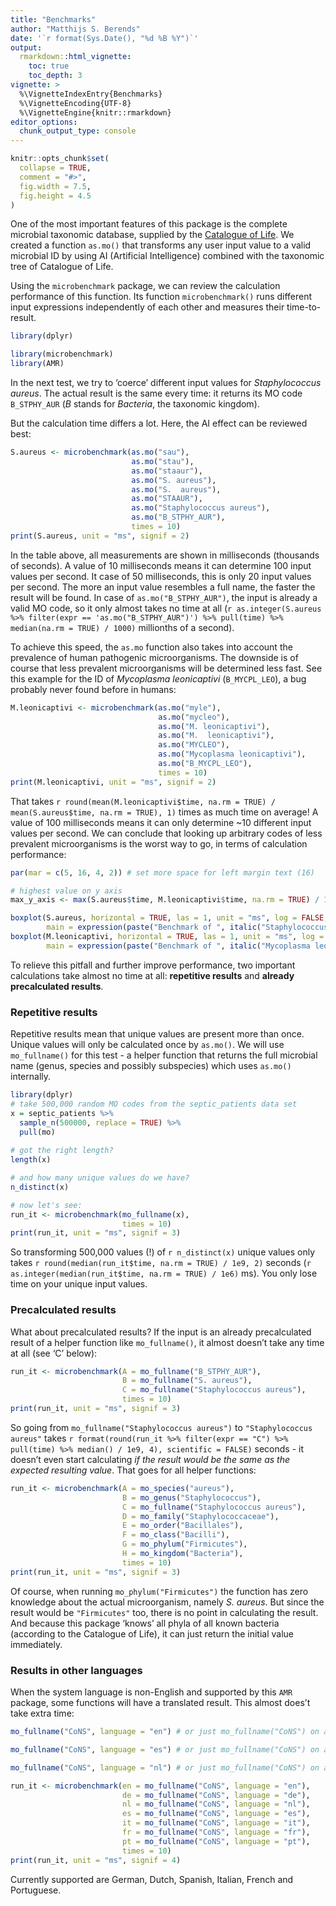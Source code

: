 ```yaml
---
title: "Benchmarks"
author: "Matthijs S. Berends"
date: '`r format(Sys.Date(), "%d %B %Y")`'
output: 
  rmarkdown::html_vignette:
    toc: true
    toc_depth: 3
vignette: >
  %\VignetteIndexEntry{Benchmarks}
  %\VignetteEncoding{UTF-8}
  %\VignetteEngine{knitr::rmarkdown}
editor_options: 
  chunk_output_type: console
---
```


```r
knitr::opts_chunk$set(
  collapse = TRUE,
  comment = "#>",
  fig.width = 7.5,
  fig.height = 4.5
)
```

One of the most important features of this package is the complete microbial taxonomic database, supplied by the [Catalogue of Life](http://catalogueoflife.org). We created a function `as.mo()` that transforms any user input value to a valid microbial ID by using AI (Artificial Intelligence) combined with the taxonomic tree of Catalogue of Life.

Using the `microbenchmark` package, we can review the calculation performance of this function. Its function `microbenchmark()` runs different input expressions independently of each other and measures their time-to-result.

```r
library(dplyr)
```

```r
library(microbenchmark)
library(AMR)
```

In the next test, we try to 'coerce' different input values for *Staphylococcus aureus*. The actual result is the same every time: it returns its MO code `B_STPHY_AUR` (*B* stands for *Bacteria*, the taxonomic kingdom). 

But the calculation time differs a lot. Here, the AI effect can be reviewed best:

```r
S.aureus <- microbenchmark(as.mo("sau"),
                           as.mo("stau"),
                           as.mo("staaur"),
                           as.mo("S. aureus"),
                           as.mo("S.  aureus"),
                           as.mo("STAAUR"),
                           as.mo("Staphylococcus aureus"),
                           as.mo("B_STPHY_AUR"),
                           times = 10)
print(S.aureus, unit = "ms", signif = 2)
```

In the table above, all measurements are shown in milliseconds (thousands of seconds). A value of 10 milliseconds means it can determine 100 input values per second. It case of 50 milliseconds, this is only 20 input values per second. The more an input value resembles a full name, the faster the result will be found. In case of `as.mo("B_STPHY_AUR")`, the input is already a valid MO code, so it only almost takes no time at all (`r as.integer(S.aureus %>% filter(expr == 'as.mo("B_STPHY_AUR")') %>% pull(time) %>% median(na.rm = TRUE) / 1000)` millionths of a second).

To achieve this speed, the `as.mo` function also takes into account the prevalence of human pathogenic microorganisms. The downside is of course that less prevalent microorganisms will be determined less fast. See this example for the ID of *Mycoplasma leonicaptivi* (`B_MYCPL_LEO`), a bug probably never found before in humans:

```r
M.leonicaptivi <- microbenchmark(as.mo("myle"),
                                 as.mo("mycleo"),
                                 as.mo("M. leonicaptivi"),
                                 as.mo("M.  leonicaptivi"),
                                 as.mo("MYCLEO"),
                                 as.mo("Mycoplasma leonicaptivi"),
                                 as.mo("B_MYCPL_LEO"),
                                 times = 10)
print(M.leonicaptivi, unit = "ms", signif = 2)
```

That takes `r round(mean(M.leonicaptivi$time, na.rm = TRUE) / mean(S.aureus$time, na.rm = TRUE), 1)` times as much time on average! A value of 100 milliseconds means it can only determine ~10 different input values per second. We can conclude that looking up arbitrary codes of less prevalent microorganisms is the worst way to go, in terms of calculation performance:

```r
par(mar = c(5, 16, 4, 2)) # set more space for left margin text (16)

# highest value on y axis
max_y_axis <- max(S.aureus$time, M.leonicaptivi$time, na.rm = TRUE) / 1e6

boxplot(S.aureus, horizontal = TRUE, las = 1, unit = "ms", log = FALSE, xlab = "", ylim = c(0, max_y_axis),
        main = expression(paste("Benchmark of ", italic("Staphylococcus aureus"))))
boxplot(M.leonicaptivi, horizontal = TRUE, las = 1, unit = "ms", log = FALSE, xlab = "", ylim = c(0, max_y_axis),
        main = expression(paste("Benchmark of ", italic("Mycoplasma leonicaptivi"))))
```

To relieve this pitfall and further improve performance, two important calculations take almost no time at all: **repetitive results** and **already precalculated results**.

### Repetitive results

Repetitive results mean that unique values are present more than once. Unique values will only be calculated once by `as.mo()`. We will use `mo_fullname()` for this test - a helper function that returns the full microbial name (genus, species and possibly subspecies) which uses `as.mo()` internally.

```r
library(dplyr)
# take 500,000 random MO codes from the septic_patients data set
x = septic_patients %>%
  sample_n(500000, replace = TRUE) %>%
  pull(mo)
  
# got the right length?
length(x)

# and how many unique values do we have?
n_distinct(x)

# now let's see:
run_it <- microbenchmark(mo_fullname(x),
                         times = 10)
print(run_it, unit = "ms", signif = 3)
```

So transforming 500,000 values (!) of `r n_distinct(x)` unique values only takes `r round(median(run_it$time, na.rm = TRUE) / 1e9, 2)` seconds (`r as.integer(median(run_it$time, na.rm = TRUE) / 1e6)` ms). You only lose time on your unique input values.

### Precalculated results

What about precalculated results? If the input is an already precalculated result of a helper function like `mo_fullname()`, it almost doesn't take any time at all (see 'C' below):

```r
run_it <- microbenchmark(A = mo_fullname("B_STPHY_AUR"),
                         B = mo_fullname("S. aureus"),
                         C = mo_fullname("Staphylococcus aureus"),
                         times = 10)
print(run_it, unit = "ms", signif = 3)
```

So going from `mo_fullname("Staphylococcus aureus")` to `"Staphylococcus aureus"` takes `r format(round(run_it %>% filter(expr == "C") %>% pull(time) %>% median() / 1e9, 4), scientific = FALSE)` seconds - it doesn't even start calculating *if the result would be the same as the expected resulting value*. That goes for all helper functions:

```r
run_it <- microbenchmark(A = mo_species("aureus"),
                         B = mo_genus("Staphylococcus"),
                         C = mo_fullname("Staphylococcus aureus"),
                         D = mo_family("Staphylococcaceae"),
                         E = mo_order("Bacillales"),
                         F = mo_class("Bacilli"),
                         G = mo_phylum("Firmicutes"),
                         H = mo_kingdom("Bacteria"),
                         times = 10)
print(run_it, unit = "ms", signif = 3)
```

Of course, when running `mo_phylum("Firmicutes")` the function has zero knowledge about the actual microorganism, namely *S. aureus*. But since the result would be `"Firmicutes"` too, there is no point in calculating the result. And because this package 'knows' all phyla of all known bacteria (according to the Catalogue of Life), it can just return the initial value immediately.

### Results in other languages

When the system language is non-English and supported by this `AMR` package, some functions will have a translated result. This almost does't take extra time:

```r
mo_fullname("CoNS", language = "en") # or just mo_fullname("CoNS") on an English system

mo_fullname("CoNS", language = "es") # or just mo_fullname("CoNS") on a Spanish system

mo_fullname("CoNS", language = "nl") # or just mo_fullname("CoNS") on a Dutch system

run_it <- microbenchmark(en = mo_fullname("CoNS", language = "en"),
                         de = mo_fullname("CoNS", language = "de"),
                         nl = mo_fullname("CoNS", language = "nl"),
                         es = mo_fullname("CoNS", language = "es"),
                         it = mo_fullname("CoNS", language = "it"),
                         fr = mo_fullname("CoNS", language = "fr"),
                         pt = mo_fullname("CoNS", language = "pt"),
                         times = 10)
print(run_it, unit = "ms", signif = 4)
```

Currently supported are German, Dutch, Spanish, Italian, French and Portuguese.
